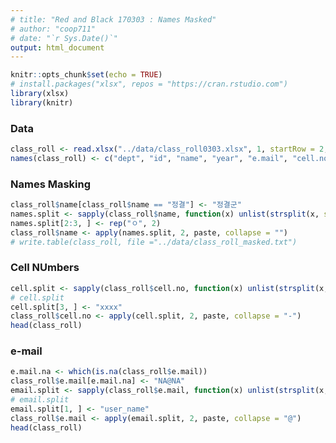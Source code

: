 ```yaml
---
# title: "Red and Black 170303 : Names Masked"
# author: "coop711"
# date: "`r Sys.Date()`"
output: html_document
---
```



```r
knitr::opts_chunk$set(echo = TRUE)
# install.packages("xlsx", repos = "https://cran.rstudio.com")
library(xlsx)
library(knitr)
```

### Data

```r
class_roll <- read.xlsx("../data/class_roll0303.xlsx", 1, startRow = 2, endRow = 162, colIndex = c(3:7, 9), colClasses = rep("character", 6), encoding = "UTF-8", stringsAsFactors = FALSE)
names(class_roll) <- c("dept", "id", "name", "year", "e.mail", "cell.no")
```

### Names Masking

```r
class_roll$name[class_roll$name == "정결"] <- "정결군"
names.split <- sapply(class_roll$name, function(x) unlist(strsplit(x, split = "")))
names.split[2:3, ] <- rep("ㅇ", 2)
class_roll$name <- apply(names.split, 2, paste, collapse = "")
# write.table(class_roll, file ="../data/class_roll_masked.txt")
```

### Cell NUmbers

```r
cell.split <- sapply(class_roll$cell.no, function(x) unlist(strsplit(x, split = "-")))
# cell.split
cell.split[3, ] <- "xxxx"
class_roll$cell.no <- apply(cell.split, 2, paste, collapse = "-")
head(class_roll)
```

### e-mail


```r
e.mail.na <- which(is.na(class_roll$e.mail))
class_roll$e.mail[e.mail.na] <- "NA@NA"
email.split <- sapply(class_roll$e.mail, function(x) unlist(strsplit(x, split = "@")))
# email.split
email.split[1, ] <- "user_name"
class_roll$e.mail <- apply(email.split, 2, paste, collapse = "@")
head(class_roll)
```

<!--
```r
save.image("../R/red_and_black_170303_data_masked.RData")
```
-->